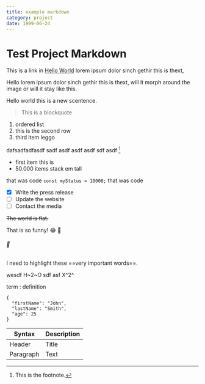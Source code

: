 ```yaml
---
title: example markdown
category: project
date: 1999-06-24
---
```


# Test Project Markdown

This is a link in [Hello World](https://michaelheemskerk.dev/) lorem ipsum dolor sinch gethir this is thext,

<NextImg image="6.png" width="260" height="160" alt="Hello World" />

Hello lorem ipsum dolor sinch gethir this is thext,
will it morph around the image or will it stay like this.

Hello world this is a new scentence.

> This is a blockquote

1. ordered list
2. this is the second row
3. third item leggo

dafsadfadfasdf sadf asdf asdf asdf sdf asdf [^1]
[^1]: This is the footnote. 

- first item this is
- 50.000 items stack em tall

that was code `const myStatus = 10000;` that was code

- [x] Write the press release
- [ ] Update the website
- [ ] Contact the media 

~~The world is flat.~~

That is so funny! :joy: 🤮

###### 🤮

I need to highlight these ==very important words==. 

wesdf H~2~O sdf asf X^2^ 

term
: definition 

```
{
  "firstName": "John",
  "lastName": "Smith",
  "age": 25
}
``` 

| Syntax | Description |
| ----------- | ----------- |
| Header | Title |
| Paragraph | Text | 